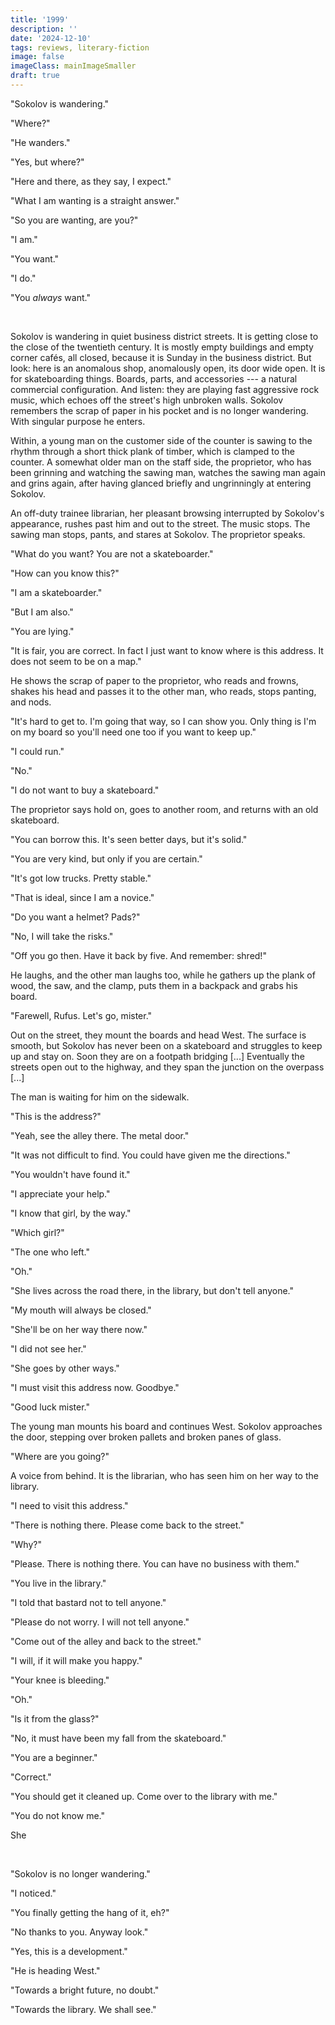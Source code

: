 ```yaml
---
title: '1999'
description: ''
date: '2024-12-10'
tags: reviews, literary-fiction
image: false
imageClass: mainImageSmaller
draft: true
---
```


"Sokolov is wandering."

"Where?"

"He wanders."

"Yes, but where?"

"Here and there, as they say, I expect."  

"What I am wanting is a straight answer."  

"So you are wanting, are you?"  

"I am."  

"You want."  

"I do."  

"You _always_ want."
 
&nbsp;

Sokolov is wandering in quiet business district streets. It is getting close to the close of the twentieth century. It is mostly empty buildings and empty corner cafés, all closed, because it is Sunday in the business district. But look: here is an anomalous shop, anomalously open, its door wide open. It is for skateboarding things. Boards, parts, and accessories --- a natural commercial configuration. And listen: they are playing fast aggressive rock music, which echoes off the street's high unbroken walls. Sokolov remembers the scrap of paper in his pocket and is no longer wandering. With singular purpose he enters.

Within, a young man on the customer side of the counter is sawing to the rhythm through a short thick plank of timber, which is clamped to the counter. A somewhat older man on the staff side, the proprietor, who has been grinning and watching the sawing man, watches the sawing man again and grins again, after having glanced briefly and ungrinningly at entering Sokolov.

An off-duty trainee librarian, her pleasant browsing interrupted by Sokolov's appearance, rushes past him and out to the street. The music stops. The sawing man stops, pants, and stares at Sokolov. The proprietor speaks.

"What do you want? You are not a skateboarder."  

"How can you know this?"  

"I am a skateboarder."  

"But I am also."  

"You are lying."  

"It is fair, you are correct. In fact I just want to know where is this address. It does not seem to be on a map."  

He shows the scrap of paper to the proprietor, who reads and frowns, shakes his head and passes it to the other man, who reads, stops panting, and nods.

"It's hard to get to. I'm going that way, so I can show you. Only thing is I'm on my board so you'll need one too if you want to keep up."  

"I could run."  

"No."  

"I do not want to buy a skateboard."

The proprietor says hold on, goes to another room, and returns with an old skateboard.

"You can borrow this. It's seen better days, but it's solid."  

"You are very kind, but only if you are certain."  

"It's got low trucks. Pretty stable."  

"That is ideal, since I am a novice."  

"Do you want a helmet? Pads?"  

"No, I will take the risks."  

"Off you go then. Have it back by five. And remember: shred!"

He laughs, and the other man laughs too, while he gathers up the plank of wood, the saw, and the clamp, puts them in a backpack and grabs his board.

"Farewell, Rufus. Let's go, mister."

Out on the street, they mount the boards and head West. The surface is smooth, but Sokolov has never been on a skateboard and struggles to keep up and stay on. Soon they are on a footpath bridging [...] Eventually the streets open out to the highway, and they span the junction on the overpass [...]

The man is waiting for him on the sidewalk.

"This is the address?"  

"Yeah, see the alley there. The metal door."  

"It was not difficult to find. You could have given me the directions."  

"You wouldn't have found it."  

"I appreciate your help."  

"I know that girl, by the way."  

"Which girl?"  

"The one who left."  

"Oh."  

"She lives across the road there, in the library, but don't tell anyone."  

"My mouth will always be closed."  

"She'll be on her way there now."  

"I did not see her."  

"She goes by other ways."  

"I must visit this address now. Goodbye."  

"Good luck mister."

The young man mounts his board and continues West. Sokolov approaches the door, stepping over broken pallets and broken panes of glass.

"Where are you going?"

A voice from behind. It is the librarian, who has seen him on her way to the library.

"I need to visit this address."  

"There is nothing there. Please come back to the street."  

"Why?"  

"Please. There is nothing there. You can have no business with them."  

"You live in the library."  

"I told that bastard not to tell anyone."  

"Please do not worry. I will not tell anyone."  

"Come out of the alley and back to the street."  

"I will, if it will make you happy."  

"Your knee is bleeding."  

"Oh."  

"Is it from the glass?"  

"No, it must have been my fall from the skateboard."  

"You are a beginner."  

"Correct."  

"You should get it cleaned up. Come over to the library with me."  

"You do not know me."

She 



&nbsp;

"Sokolov is no longer wandering."  

"I noticed."  

"You finally getting the hang of it, eh?"  

"No thanks to you. Anyway look."  

"Yes, this is a development."  

"He is heading West."  

"Towards a bright future, no doubt."  

"Towards the library. We shall see."  
